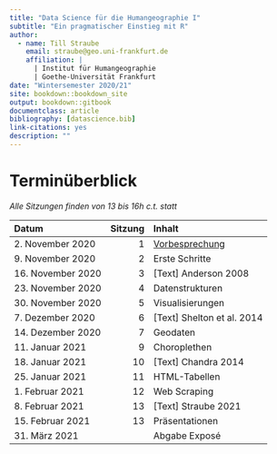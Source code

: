 ```yaml
--- 
title: "Data Science für die Humangeographie I"
subtitle: "Ein pragmatischer Einstieg mit R"
author:
  - name: Till Straube
    email: straube@geo.uni-frankfurt.de
    affiliation: |
      | Institut für Humangeographie
      | Goethe-Universität Frankfurt
date: "Wintersemester 2020/21"
site: bookdown::bookdown_site
output: bookdown::gitbook
documentclass: article
bibliography: [datascience.bib]
link-citations: yes
description: ""
---
```


# Terminüberblick {-}

*Alle Sitzungen finden von 13 bis 16h c.t. statt*

Datum                 | Sitzung | Inhalt
:-------------------- | --------:|:-------
2. November 2020      | 1       | [Vorbesprechung](#vorbesprechung)
9. November 2020      | 2       | Erste Schritte
16. November 2020     | 3 | [Text] Anderson 2008
23. November 2020     | 4 |  Datenstrukturen
30. November 2020     | 5 |  Visualisierungen
7. Dezember 2020|6|[Text] Shelton et al. 2014
14. Dezember 2020| 7| Geodaten
11. Januar 2021 | 9 | Choroplethen
18. Januar 2021 |10 | [Text] Chandra 2014
25. Januar 2021 |11 | HTML-Tabellen
1. Februar 2021 |12 | Web Scraping
8. Februar 2021 |13 | [Text] Straube 2021
15. Februar 2021 | 13 | Präsentationen
31. März 2021 |  | Abgabe Exposé
